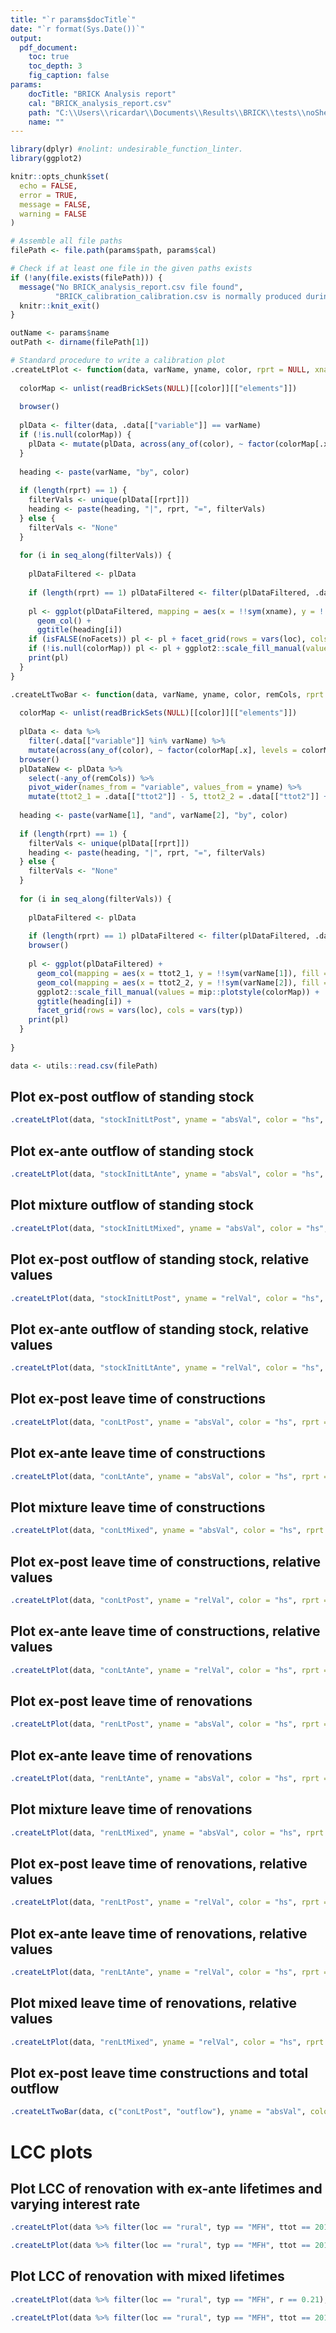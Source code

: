 ```yaml
---
title: "`r params$docTitle`"
date: "`r format(Sys.Date())`"
output:
  pdf_document:
    toc: true
    toc_depth: 3
    fig_caption: false
params:
    docTitle: "BRICK Analysis report"
    cal: "BRICK_analysis_report.csv"
    path: "C:\\Users\\ricardar\\Documents\\Results\\BRICK\\tests\\noShellDEU_2024-06-28_14.54.54"
    name: ""
---
```


```r
library(dplyr) #nolint: undesirable_function_linter.
library(ggplot2)

knitr::opts_chunk$set(
  echo = FALSE,
  error = TRUE,
  message = FALSE,
  warning = FALSE
)
```


```r

# Assemble all file paths
filePath <- file.path(params$path, params$cal)

# Check if at least one file in the given paths exists
if (!any(file.exists(filePath))) {
  message("No BRICK_analysis_report.csv file found",
          "BRICK_calibration_calibration.csv is normally produced during calibration runs.")
  knitr::knit_exit()
}

outName <- params$name
outPath <- dirname(filePath[1])

# Standard procedure to write a calibration plot
.createLtPlot <- function(data, varName, yname, color, rprt = NULL, xname = "ttot2", noFacets = FALSE) {
  
  colorMap <- unlist(readBrickSets(NULL)[[color]][["elements"]])
  
  browser()
  
  plData <- filter(data, .data[["variable"]] == varName)
  if (!is.null(colorMap)) {
    plData <- mutate(plData, across(any_of(color), ~ factor(colorMap[.x], levels = colorMap)))
  }
  
  heading <- paste(varName, "by", color)
  
  if (length(rprt) == 1) {
    filterVals <- unique(plData[[rprt]])
    heading <- paste(heading, "|", rprt, "=", filterVals)
  } else {
    filterVals <- "None"
  }
  
  for (i in seq_along(filterVals)) {
    
    plDataFiltered <- plData
    
    if (length(rprt) == 1) plDataFiltered <- filter(plDataFiltered, .data[[rprt]] == filterVals[i])
    
    pl <- ggplot(plDataFiltered, mapping = aes(x = !!sym(xname), y = !!sym(yname), fill = !!sym(color))) +
      geom_col() +
      ggtitle(heading[i])
    if (isFALSE(noFacets)) pl <- pl + facet_grid(rows = vars(loc), cols = vars(typ))
    if (!is.null(colorMap)) pl <- pl + ggplot2::scale_fill_manual(values = mip::plotstyle(colorMap))
    print(pl)
  }
}

.createLtTwoBar <- function(data, varName, yname, color, remCols, rprt = NULL) {
  
  colorMap <- unlist(readBrickSets(NULL)[[color]][["elements"]])
  
  plData <- data %>%
    filter(.data[["variable"]] %in% varName) %>%
    mutate(across(any_of(color), ~ factor(colorMap[.x], levels = colorMap)))
  browser()
  plDataNew <- plData %>%
    select(-any_of(remCols)) %>%
    pivot_wider(names_from = "variable", values_from = yname) %>%
    mutate(ttot2_1 = .data[["ttot2"]] - 5, ttot2_2 = .data[["ttot2"]] + 5)
  
  heading <- paste(varName[1], "and", varName[2], "by", color)
  
  if (length(rprt) == 1) {
    filterVals <- unique(plData[[rprt]])
    heading <- paste(heading, "|", rprt, "=", filterVals)
  } else {
    filterVals <- "None"
  }
  
  for (i in seq_along(filterVals)) {
    
    plDataFiltered <- plData
    
    if (length(rprt) == 1) plDataFiltered <- filter(plDataFiltered, .data[[rprt]] == filterVals[i])
    browser()
    
    pl <- ggplot(plDataFiltered) +
      geom_col(mapping = aes(x = ttot2_1, y = !!sym(varName[1]), fill = !!sym(color))) +
      geom_col(mapping = aes(x = ttot2_2, y = !!sym(varName[2]), fill = !!sym(color))) +
      ggplot2::scale_fill_manual(values = mip::plotstyle(colorMap)) +
      ggtitle(heading[i]) +
      facet_grid(rows = vars(loc), cols = vars(typ))
    print(pl)
  }
  
}

```


```r

data <- utils::read.csv(filePath)

```

## Plot ex-post outflow of standing stock

```r

.createLtPlot(data, "stockInitLtPost", yname = "absVal", color = "hs", rprt = "vin")

```

## Plot ex-ante outflow of standing stock

```r

.createLtPlot(data, "stockInitLtAnte", yname = "absVal", color = "hs", rprt = "vin")

```

## Plot mixture outflow of standing stock

```r

.createLtPlot(data, "stockInitLtMixed", yname = "absVal", color = "hs", rprt = "vin")

```

## Plot ex-post outflow of standing stock, relative values

```r

.createLtPlot(data, "stockInitLtPost", yname = "relVal", color = "hs", rprt = "vin")

```

## Plot ex-ante outflow of standing stock, relative values

```r

.createLtPlot(data, "stockInitLtAnte", yname = "relVal", color = "hs", rprt = "vin")

```

## Plot ex-post leave time of constructions

```r

.createLtPlot(data, "conLtPost", yname = "absVal", color = "hs", rprt = "ttot")

```

## Plot ex-ante leave time of constructions

```r

.createLtPlot(data, "conLtAnte", yname = "absVal", color = "hs", rprt = "ttot")

```

## Plot mixture leave time of constructions

```r

.createLtPlot(data, "conLtMixed", yname = "absVal", color = "hs", rprt = "ttot")

```

## Plot ex-post leave time of constructions, relative values

```r

.createLtPlot(data, "conLtPost", yname = "relVal", color = "hs", rprt = "ttot")

```

## Plot ex-ante leave time of constructions, relative values

```r

.createLtPlot(data, "conLtAnte", yname = "relVal", color = "hs", rprt = "ttot")

```

## Plot ex-post leave time of renovations

```r

.createLtPlot(data, "renLtPost", yname = "absVal", color = "hs", rprt = "ttot")

```

## Plot ex-ante leave time of renovations

```r

.createLtPlot(data, "renLtAnte", yname = "absVal", color = "hs", rprt = "ttot")

```

## Plot mixture leave time of renovations

```r

.createLtPlot(data, "renLtMixed", yname = "absVal", color = "hs", rprt = "ttot")

```

## Plot ex-post leave time of renovations, relative values

```r

.createLtPlot(data, "renLtPost", yname = "relVal", color = "hs", rprt = "ttot")

```

## Plot ex-ante leave time of renovations, relative values

```r

.createLtPlot(data, "renLtAnte", yname = "relVal", color = "hs", rprt = "ttot")

```

## Plot mixed leave time of renovations, relative values

```r

.createLtPlot(data, "renLtMixed", yname = "relVal", color = "hs", rprt = "ttot")

```

## Plot ex-post leave time constructions and total outflow

```r
.createLtTwoBar(data, c("conLtPost", "outflow"), yname = "absVal", color = "hs", remCols = c("value", "relVal"), rprt = "ttot")
```

# LCC plots

## Plot LCC of renovation with ex-ante lifetimes and varying interest rate

```r
.createLtPlot(data %>% filter(loc == "rural", typ == "MFH", ttot == 2010), "renLccAnte", xname = "hs", yname = "absVal", color = "costType", rprt = "r", noFacets = TRUE)
```

```r
.createLtPlot(data %>% filter(loc == "rural", typ == "MFH", ttot == 2010), "renLccAnte", xname = "r", yname = "absVal", color = "costType", rprt = "hs", noFacets = TRUE)
```

## Plot LCC of renovation with mixed lifetimes

```r
.createLtPlot(data %>% filter(loc == "rural", typ == "MFH", r == 0.21), "renLccMixed", xname = "hs", yname = "absVal", color = "costType", rprt = "ttot", noFacets = TRUE)
```

```r
.createLtPlot(data %>% filter(loc == "rural", typ == "MFH", ttot == 2010), "renLccMixed", xname = "hs", yname = "absVal", color = "costType", rprt = "r", noFacets = TRUE)
```

